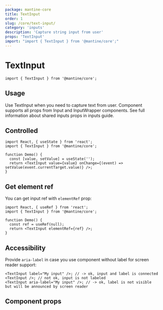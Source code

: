 ```yaml
---
package: mantine-core
title: TextInput
order: 1
slug: /core/text-input/
category: 'inputs'
description: 'Capture string input from user'
props: 'TextInput'
import: "import { TextInput } from '@mantine/core';"
---
```



# TextInput

<PageHeader
  source="mantine-core/src/TextInput/TextInput.tsx"
  docs="core/TextInput.mdx"
  package="@mantine/core"
/>

```tsx
import { TextInput } from '@mantine/core';
```

## Usage

Use TextInput when you need to capture text from user.
Component supports all props from <GatsbyLink to="/core/input/">Input</GatsbyLink> and <GatsbyLink to="/core/input-wrapper/">InputWrapper</GatsbyLink> components.
See full information about shared inputs props in <GatsbyLink to="/guides/inputs/">inputs guide</GatsbyLink>.

<TextInputConfigurator />

## Controlled

```tsx
import React, { useState } from 'react';
import { TextInput } from '@mantine/core';

function Demo() {
  const [value, setValue] = useState('');
  return <TextInput value={value} onChange={(event) => setValue(event.currentTarget.value)} />;
}
```

## Get element ref

You can get input ref with `elementRef` prop:

```tsx
import React, { useRef } from 'react';
import { TextInput } from '@mantine/core';

function Demo() {
  const ref = useRef(null);
  return <TextInput elementRef={ref} />;
}
```

## Accessibility

Provide `aria-label` in case you use component without label for screen reader support:

```tsx
<TextInput label="My input" />; // -> ok, input and label is connected
<TextInput />; // not ok, input is not labeled
<TextInput aria-label="My input" />; // -> ok, label is not visible but will be announced by screen reader
```

## Component props

<PropsTable component="TextInput" />
